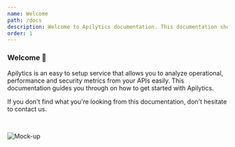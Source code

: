 ```yaml
---
name: Welcome
path: /docs
description: Welcome to Apilytics documentation. This documentation shows you how to get started with monitoring you APIs in 5 minutes.
order: 1
---
```


### Welcome 👋

Apilytics is an easy to setup service that allows you to analyze operational, performance and security metrics from your APIs easily. This documentation guides you through on how to get started with Apilytics.

If you don't find what you're looking from this documentation, don't hesitate to <Link href={routes.contact}>contact us</Link>.

<br />

![Mock-up](/mock-ups/time-frame.gif)

